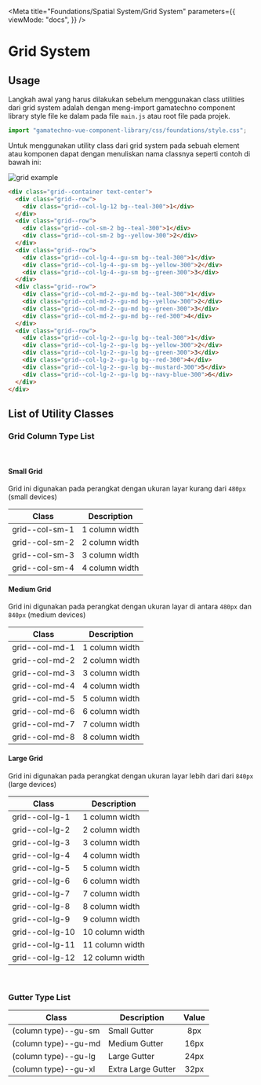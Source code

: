 
<Meta
  title="Foundations/Spatial System/Grid System"
  parameters={{
    viewMode: "docs",
  }}
/>

<style>{`
  .sample-box {
    width: 120px;
    height: 120px;
    background-color: #FFD5D2;
  }
`}</style>

# Grid System

## Usage

Langkah awal yang harus dilakukan sebelum menggunakan class utilities dari grid system adalah dengan meng-import gamatechno component library style file ke dalam pada file `main.js` atau root file pada projek.

```js
import "gamatechno-vue-component-library/css/foundations/style.css";
```

Untuk menggunakan utility class dari grid system pada sebuah element atau komponen dapat dengan menuliskan nama classnya seperti contoh di bawah ini:

<img src={GridExampleImg} alt="grid example" />

```html
<div class="grid--container text-center">
  <div class="grid--row">
    <div class="grid--col-lg-12 bg--teal-300">1</div>
  </div>
  <div class="grid--row">
    <div class="grid--col-sm-2 bg--teal-300">1</div>
    <div class="grid--col-sm-2 bg--yellow-300">2</div>
  </div>
  <div class="grid--row">
    <div class="grid--col-lg-4--gu-sm bg--teal-300">1</div>
    <div class="grid--col-lg-4--gu-sm bg--yellow-300">2</div>
    <div class="grid--col-lg-4--gu-sm bg--green-300">3</div>
  </div>
  <div class="grid--row">
    <div class="grid--col-md-2--gu-md bg--teal-300">1</div>
    <div class="grid--col-md-2--gu-md bg--yellow-300">2</div>
    <div class="grid--col-md-2--gu-md bg--green-300">3</div>
    <div class="grid--col-md-2--gu-md bg--red-300">4</div>
  </div>
  <div class="grid--row">
    <div class="grid--col-lg-2--gu-lg bg--teal-300">1</div>
    <div class="grid--col-lg-2--gu-lg bg--yellow-300">2</div>
    <div class="grid--col-lg-2--gu-lg bg--green-300">3</div>
    <div class="grid--col-lg-2--gu-lg bg--red-300">4</div>
    <div class="grid--col-lg-2--gu-lg bg--mustard-300">5</div>
    <div class="grid--col-lg-2--gu-lg bg--navy-blue-300">6</div>
  </div>
</div>
```

## List of Utility Classes

### Grid Column Type List

<br />

#### Small Grid

Grid ini digunakan pada perangkat dengan ukuran layar kurang dari `480px` (small devices)

| Class          | Description    |
| -------------- | -------------- |
| grid--col-sm-1 | 1 column width |
| grid--col-sm-2 | 2 column width |
| grid--col-sm-3 | 3 column width |
| grid--col-sm-4 | 4 column width |

#### Medium Grid

Grid ini digunakan pada perangkat dengan ukuran layar di antara `480px` dan `840px` (medium devices)

| Class          | Description    |
| -------------- | -------------- |
| grid--col-md-1 | 1 column width |
| grid--col-md-2 | 2 column width |
| grid--col-md-3 | 3 column width |
| grid--col-md-4 | 4 column width |
| grid--col-md-5 | 5 column width |
| grid--col-md-6 | 6 column width |
| grid--col-md-7 | 7 column width |
| grid--col-md-8 | 8 column width |

#### Large Grid

Grid ini digunakan pada perangkat dengan ukuran layar lebih dari dari `840px` (large devices)

| Class           | Description     |
| --------------- | --------------- |
| grid--col-lg-1  | 1 column width  |
| grid--col-lg-2  | 2 column width  |
| grid--col-lg-3  | 3 column width  |
| grid--col-lg-4  | 4 column width  |
| grid--col-lg-5  | 5 column width  |
| grid--col-lg-6  | 6 column width  |
| grid--col-lg-7  | 7 column width  |
| grid--col-lg-8  | 8 column width  |
| grid--col-lg-9  | 9 column width  |
| grid--col-lg-10 | 10 column width |
| grid--col-lg-11 | 11 column width |
| grid--col-lg-12 | 12 column width |

<br />

### Gutter Type List

| Class                | Description        | Value |
| -------------------- | ------------------ | :---: |
| (column type)--gu-sm | Small Gutter       |  8px  |
| (column type)--gu-md | Medium Gutter      | 16px  |
| (column type)--gu-lg | Large Gutter       | 24px  |
| (column type)--gu-xl | Extra Large Gutter | 32px  |
